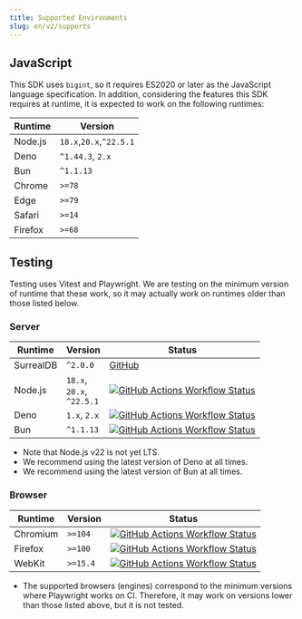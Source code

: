 ```yaml
---
title: Supported Environments
slug: en/v2/supports
---
```



## JavaScript

This SDK uses `bigint`, so it requires ES2020 or later as the JavaScript language specification. In addition, considering the features this SDK requires at runtime, it is expected to work on the following runtimes:

| Runtime | Version |
| --- | --- |
| Node.js | `18.x`,`20.x`,`^22.5.1` |
| Deno | `^1.44.3`, `2.x` |
| Bun | `^1.1.13` |
| Chrome  | `>=78` |
| Edge    | `>=79` |
| Safari  | `>=14` |
| Firefox | `>=68` |

## Testing

Testing uses Vitest and Playwright. We are testing on the minimum version of runtime that these work, so it may actually work on runtimes older than those listed below.

### Server

| Runtime | Version | Status |
| --- | --- | --- |
| SurrealDB | `^2.0.0` | [GitHub](https://github.com/surrealdb/surrealdb) |
| Node.js   | `18.x`,<br/>`20.x`,<br/>`^22.5.1` | [![GitHub Actions Workflow Status](https://img.shields.io/github/actions/workflow/status/tai-kun/surrealdb.js/nodejs.yml?branch=main&logo=Node.js&label=Node.js)](https://github.com/tai-kun/surrealdb.js/actions/workflows/nodejs.yml) |
| Deno      | `1.x`, `2.x` | [![GitHub Actions Workflow Status](https://img.shields.io/github/actions/workflow/status/tai-kun/surrealdb.js/deno.yml?branch=main&logo=Deno&label=Deno)](https://github.com/tai-kun/surrealdb.js/actions/workflows/deno.yml) |
| Bun       | `^1.1.13` | [![GitHub Actions Workflow Status](https://img.shields.io/github/actions/workflow/status/tai-kun/surrealdb.js/bun.yml?branch=main&logo=Bun&label=Bun)](https://github.com/tai-kun/surrealdb.js/actions/workflows/bun.yml) |

- Note that Node.js v22 is not yet LTS.
- We recommend using the latest version of Deno at all times.
- We recommend using the latest version of Bun at all times.

### Browser

| Runtime | Version | Status |
| --- | --- | --- |
| Chromium  | `>=104` | [![GitHub Actions Workflow Status](https://img.shields.io/github/actions/workflow/status/tai-kun/surrealdb.js/chromium.yml?branch=main&logo=googlechrome&label=Chromium)](https://github.com/tai-kun/surrealdb.js/actions/workflows/chromium.yml) |
| Firefox | `>=100` | [![GitHub Actions Workflow Status](https://img.shields.io/github/actions/workflow/status/tai-kun/surrealdb.js/firefox.yml?branch=main&logo=Firefox&label=Firefox)](https://github.com/tai-kun/surrealdb.js/actions/workflows/firefox.yml) |
| WebKit  | `>=15.4` | [![GitHub Actions Workflow Status](https://img.shields.io/github/actions/workflow/status/tai-kun/surrealdb.js/webkit.yml?branch=main&style=flat&logo=safari&label=WebKit)](https://github.com/tai-kun/surrealdb.js/actions/workflows/webkit.yml) |

- The supported browsers (engines) correspond to the minimum versions where Playwright works on CI. Therefore, it may work on versions lower than those listed above, but it is not tested.
